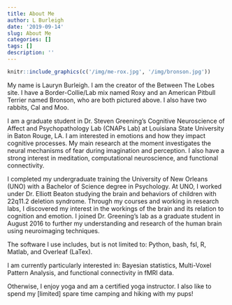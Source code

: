 ---
title: About Me
author: L Burleigh
date: '2019-09-14'
slug: About Me
categories: []
tags: []
description: ''
---

```{r us, out.width='40%', fig.show='hold', echo = FALSE}
knitr::include_graphics(c('/img/me-rox.jpg', '/img/bronson.jpg'))
```


My name is Lauryn Burleigh. I am the creator of the Between The Lobes site. I have a Border-Collie/Lab mix named Roxy and an American Pitbull Terrier named Bronson, who are both pictured above. I also have two rabbits, Cal and Moo. 

I am a graduate student in Dr. Steven Greening’s Cognitive Neuroscience of Affect and Psychopathology Lab (CNAPs Lab) at Louisiana State University in Baton Rouge, LA. I am interested in emotions and how they impact cognitive processes. My main research at the moment investigates the neural mechanisms of fear during imagination and perception. I also have a strong interest in meditation, computational neuroscience, and functional connectivity.

I completed my undergraduate training the University of New Orleans (UNO) with a Bachelor of Science degree in Psychology. At UNO, I worked under Dr. Elliott Beaton studying the brain and behaviors of children with 22q11.2 deletion syndrome. Through my courses and working in research labs, I discovered my interest in the workings of the brain and its relation to cognition and emotion.
I joined Dr. Greening’s lab as a graduate student in August 2016 to further my understanding and research of the human brain using neuroimaging techniques.

The software I use includes, but is not limited to: Python, bash, fsl, R, Matlab, and Overleaf (LaTex).

I am currently particularly interested in: Bayesian statistics, Multi-Voxel Pattern Analysis, and functional connectivity in fMRI data.

Otherwise, I enjoy yoga and am a certified yoga instructor. I also like to spend my [limited] spare time camping and hiking with my pups! 
